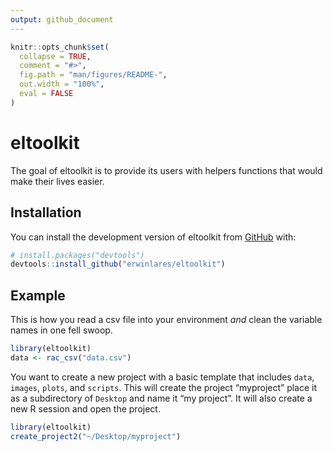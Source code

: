 ```yaml
---
output: github_document
---
```


<!-- README.md is generated from README.Rmd. Please edit that file -->

```r
knitr::opts_chunk$set(
  collapse = TRUE,
  comment = "#>",
  fig.path = "man/figures/README-",
  out.width = "100%",
  eval = FALSE
)
```

# eltoolkit

<!-- badges: start -->
<!-- badges: end -->

The goal of eltoolkit is to provide its users with helpers functions that would make their lives easier.

## Installation

You can install the development version of eltoolkit from [GitHub](https://github.com/) with:

``` r
# install.packages("devtools")
devtools::install_github("erwinlares/eltoolkit")
```

## Example

This is how you read a csv file into your environment *and* clean the variable names in one fell swoop.

```r
library(eltoolkit)
data <- rac_csv("data.csv")
```

You want to create a new project with a basic template that includes `data`, `images`, `plots`, and `scripts`. This will create the project "myproject" place it as a subdirectory of `Desktop` and name it "my project". It will also create a new R session and open the project. 

```r
library(eltoolkit)
create_project2("~/Desktop/myproject")
```
